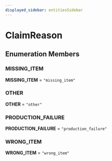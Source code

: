 ```yaml
---
displayed_sidebar: entitiesSidebar
---
```



# ClaimReason

## Enumeration Members

### MISSING\_ITEM

 **MISSING\_ITEM** = `"missing_item"`

### OTHER

 **OTHER** = `"other"`

### PRODUCTION\_FAILURE

 **PRODUCTION\_FAILURE** = `"production_failure"`

### WRONG\_ITEM

 **WRONG\_ITEM** = `"wrong_item"`
